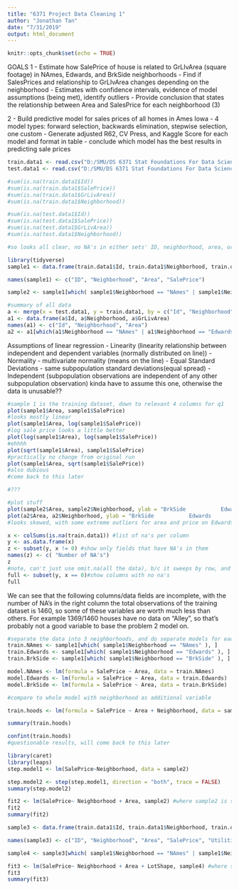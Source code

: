 ```yaml
---
title: "6371 Project Data Cleaning 1"
author: "Jonathan Tan"
date: "7/31/2019"
output: html_document
---
```


```r
knitr::opts_chunk$set(echo = TRUE)
```
GOALS
1 - Estimate how SalePrice of house is related to GrLIvArea (square footage) in NAmes, Edwards, and BrkSide neighborhoods
  - Find if SalesPrices and relationship to GrLIvArea changes depending on the neighborhood
  - Estimates with confidence intervals, evidence of model assumptions (being met), identify outliers
  - Provide conclusion that states the relationship between Area and SalesPrice for each neighborhood (3) 

2 - Build predictive model for sales prices of all homes in Ames Iowa
  - 4 model types: forward selection, backwards elimination, stepwise selection, one custom
  - Generate adjusted R62, CV Press, and Kaggle Score for each model and format in table
  - conclude which model has the best results in predicting sale prices
```r
train.data1 <- read.csv("D:/SMU/DS 6371 Stat Foundations For Data Science/PROJECT/train.csv")
test.data1 <- read.csv("D:/SMU/DS 6371 Stat Foundations For Data Science/PROJECT/test.csv")
```

```r
#sum(is.na(train.data1$Id))
#sum(is.na(train.data1$SalePrice))
#sum(is.na(train.data1$GrLivArea))
#sum(is.na(train.data1$Neighborhood))

#sum(is.na(test.data1$Id))
#sum(is.na(test.data1$SalePrice))
#sum(is.na(test.data1$GrLivArea))
#sum(is.na(test.data1$Neighborhood))

#so looks all clear, no NA's in either sets' ID, neighborhood, area, or sale price fields
```

```r
library(tidyverse)
sample1 <- data.frame(train.data1$Id, train.data1$Neighborhood, train.data1$GrLivArea, train.data1$SalePrice)

names(sample1) <- c("ID", "Neighborhood", "Area", "SalePrice")

sample2 <- sample1[which( sample1$Neighborhood == "NAmes" | sample1$Neighborhood == "Edwards" | sample1$Neighborhood == "BrkSide" ), ] #filter by neighborhoods

#summary of all data
a <- merge(x = test.data1, y = train.data1, by = c("Id", "Neighborhood", "GrLivArea"), all = TRUE)
a1 <- data.frame(a$Id, a$Neighborhood, a$GrLivArea)
names(a1) <- c("Id", "Neighborhood", "Area")
a2 <- a1[which(a1$Neighborhood == "NAmes" | a1$Neighborhood == "Edwards" | a1$Neighborhood == "BrkSide"), ]
```
Assumptions of linear regression 
- Linearity (linearity relationship between independent and dependent variables  (normally distributed on line))
- Normality - multivariate normality (means on the line)
- Equal Standard Deviations - same subpopulation standard deviations(equal spread)
- Independent (subpopulation observations are independent of any other subpopulation observation)
kinda have to assume this one, otherwise the data is unusable?? 

```r
#sample 1 is the training dataset, down to relevant 4 columns for q1
plot(sample1$Area, sample1$SalePrice)
#looks mostly linear
plot(sample1$Area, log(sample1$SalePrice))
#log sale price looks a little better
plot(log(sample1$Area), log(sample1$SalePrice))
#ehhhh
plot(sqrt(sample1$Area), sample1$SalePrice)
#practically no change from original run
plot(sample1$Area, sqrt(sample1$SalePrice))
#also dubious
#come back to this later 
```

```r
#???
```

```r



#plot stuff
plot(sample2$Area, sample2$Neighborhood, ylab = "BrkSide           Edwards           NAmes", main = "Training Data Area by Neighborhood")
plot(a2$Area, a2$Neighborhood, ylab = "BrkSide           Edwards           NAmes", main = "All Data Area By Neighborhood")
#looks skewed, with some extreme outliers for area and price on Edwards and 
```
```r
x <- colSums(is.na(train.data1)) #list of na's per column
y <- as.data.frame(x)
z <- subset(y, x != 0) #show only fields that have NA's in them 
names(z) <- c( "Number of NA's")
z
#note, can't just use omit.na(all the data), b/c it sweeps by row, and there isn't even a single row that is complete, so it returns nothing but column names
full <- subset(y, x == 0)#show columns with no na's
full
```
We can see that the following columns/data fields are incomplete, with the number of NA's in the right column 
the total observations of the training dataset is 1460, so some of these variables are worth much less than others. 
For example 1369/1460 houses have no data on "Alley", so that's probably not a good variable to base the problem 2 model on. 

```r
#separate the data into 3 neighborhoods, and do separate models for each, single linear regression style
train.NAmes <- sample1[which( sample1$Neighborhood == "NAmes" ), ]
train.Edwards <- sample1[which( sample1$Neighborhood == "Edwards" ), ]
train.BrkSide <- sample1[which( sample1$Neighborhood == "BrkSide" ), ]

model.NAmes <- lm(formula = SalePrice ~ Area, data = train.NAmes)
model.Edwards <- lm(formula = SalePrice ~ Area, data = train.Edwards)
model.BrkSide <- lm(formula = SalePrice ~ Area, data = train.BrkSide)

#compare to whole model with neighborhood as additional variable

train.hoods <- lm(formula = SalePrice ~ Area + Neighborhood, data = sample2)

summary(train.hoods)

confint(train.hoods)
#questionable results, will come back to this later 
```

```r
library(caret)
library(leaps)
step.model1 <- lm(SalePrice~Neighborhood, data = sample2)

step.model2 <- step(step.model1, direction = "both", trace = FALSE)
summary(step.model2)

fit2 <- lm(SalePrice~ Neighborhood + Area, sample2) #where sample2 is subsetted training dataset, narrowed to the 3 relevant neighborhoods
fit2
summary(fit2)

sample3 <- data.frame(train.data1$Id, train.data1$Neighborhood, train.data1$GrLivArea, train.data1$SalePrice, train.data1$Utilities, train.data1$LotShape)

names(sample3) <- c("ID", "Neighborhood", "Area", "SalePrice", "Utilities", "LotShape")

sample4 <- sample3[which( sample1$Neighborhood == "NAmes" | sample1$Neighborhood == "Edwards" | sample1$Neighborhood == "BrkSide" ), ] #filter by neighborhoods

fit3 <- lm(SalePrice~ Neighborhood + Area + LotShape, sample4) #where sample4 is the entire training dataset, narrowed to the 3 relevant neighborhoods
fit3
summary(fit3)

```
